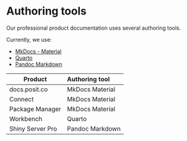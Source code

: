 # Authoring tools

Our professional product documentation uses several authoring tools.

Currently, we use:

- [MkDocs - Material](https://squidfunk.github.io/mkdocs-material/)
- [Quarto](https://quarto.org/)
- [Pandoc Markdown](https://pandoc.org/MANUAL.html#pandocs-markdown)


| Product        | Authoring tool    |
|----------------|:------------------|
| docs.posit.co  | MkDocs Material   |
| Connect        | MkDocs Material   |
| Package Manager        | MkDocs Material   |
| Workbench        | Quarto  |
| Shiny Server Pro        | Pandoc Markdown   |
